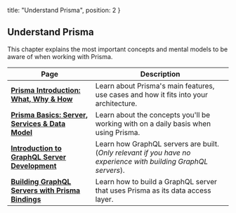   title: "Understand Prisma",
  position: 2
}

## Understand Prisma

This chapter explains the most important concepts and mental models to be aware of when working with Prisma.

| Page | Description |
| -- | --- |
| [**Prisma Introduction: What, Why & How**](j9ff) | Learn about Prisma's main features, use cases and how it fits into your architecture. |
| [**Prisma Basics: Server, Services & Data Model**](avrp) | Learn about the concepts you'll be working with on a daily basis when using Prisma. |
| [**Introduction to GraphQL Server Development**](aa02) | Learn how GraphQL servers are built. (_Only relevant if you have no experience with building GraphQL servers_). |
| [**Building GraphQL Servers with Prisma Bindings**](dvw4) | Learn how to build a GraphQL server that uses Prisma as its data access layer. |
